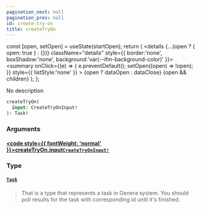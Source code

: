 ```yaml
---
pagination_next: null
pagination_prev: null
id: create-try-on
title: createTryOn
---
```









  const [open, setOpen] = useState(startOpen);
  return (
    <details {...(open ? { open: true } : {})} className="details" style={{ border:'none', boxShadow:'none', background:'var(--ifm-background-color)' }}>
      <summary
        onClick={(e) => {
          e.preventDefault();
          setOpen((open) => !open);
        }}
        style={{ listStyle:'none' }}
      >
      {open ? dataOpen : dataClose}
      </summary>
      {open && children}
    </details>
  );
};








No description


```graphql
createTryOn(
  input: CreateTryOnInput!
): Task!
```




### Arguments

#### [<code style={{ fontWeight: 'normal' }}>createTryOn.<b>input</b></code>](#)<Bullet />[`CreateTryOnInput!`](/types/inputs/create-try-on-input) <Badge class="badge badge--secondary" text="non-null"/> <Badge class="badge badge--secondary" text="input"/> 
> 
> 
> 
> 

### Type

#### [`Task`](/types/objects/task) <Badge class="badge badge--secondary" text="object"/> 
> 
> 
> That is a type that represents a task in Genera system.
> You should poll results for the task with corresponding id until it's finished.
> 





